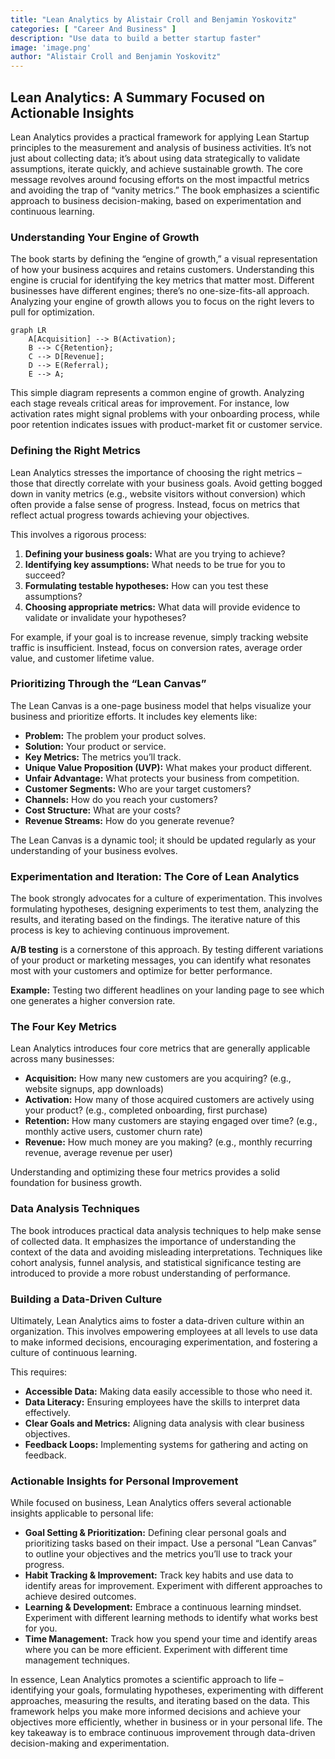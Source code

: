 ```yaml
---
title: "Lean Analytics by Alistair Croll and Benjamin Yoskovitz"
categories: [ "Career And Business" ]
description: "Use data to build a better startup faster"
image: 'image.png'
author: "Alistair Croll and Benjamin Yoskovitz"
---
```

## Lean Analytics:  A Summary Focused on Actionable Insights

Lean Analytics provides a practical framework for applying Lean Startup principles to the measurement and analysis of business activities. It's not just about collecting data; it's about using data strategically to validate assumptions, iterate quickly, and achieve sustainable growth.  The core message revolves around focusing efforts on the most impactful metrics and avoiding the trap of "vanity metrics."  The book emphasizes a scientific approach to business decision-making, based on experimentation and continuous learning.

### Understanding Your Engine of Growth

The book starts by defining the "engine of growth," a visual representation of how your business acquires and retains customers.  Understanding this engine is crucial for identifying the key metrics that matter most.  Different businesses have different engines; there's no one-size-fits-all approach.  Analyzing your engine of growth allows you to focus on the right levers to pull for optimization.

```mermaid
graph LR
    A[Acquisition] --> B(Activation);
    B --> C{Retention};
    C --> D[Revenue];
    D --> E(Referral);
    E --> A;
```

This simple diagram represents a common engine of growth.  Analyzing each stage reveals critical areas for improvement.  For instance, low activation rates might signal problems with your onboarding process, while poor retention indicates issues with product-market fit or customer service.

### Defining the Right Metrics

Lean Analytics stresses the importance of choosing the right metrics – those that directly correlate with your business goals.  Avoid getting bogged down in vanity metrics (e.g., website visitors without conversion) which often provide a false sense of progress.  Instead, focus on metrics that reflect actual progress towards achieving your objectives.

This involves a rigorous process:

1. **Defining your business goals:**  What are you trying to achieve?
2. **Identifying key assumptions:** What needs to be true for you to succeed?
3. **Formulating testable hypotheses:** How can you test these assumptions?
4. **Choosing appropriate metrics:** What data will provide evidence to validate or invalidate your hypotheses?

For example, if your goal is to increase revenue, simply tracking website traffic is insufficient. Instead, focus on conversion rates, average order value, and customer lifetime value.


### Prioritizing Through the "Lean Canvas"

The Lean Canvas is a one-page business model that helps visualize your business and prioritize efforts. It includes key elements like:

* **Problem:** The problem your product solves.
* **Solution:** Your product or service.
* **Key Metrics:** The metrics you'll track.
* **Unique Value Proposition (UVP):** What makes your product different.
* **Unfair Advantage:** What protects your business from competition.
* **Customer Segments:** Who are your target customers?
* **Channels:** How do you reach your customers?
* **Cost Structure:** What are your costs?
* **Revenue Streams:** How do you generate revenue?

The Lean Canvas is a dynamic tool; it should be updated regularly as your understanding of your business evolves.


### Experimentation and Iteration: The Core of Lean Analytics

The book strongly advocates for a culture of experimentation.  This involves formulating hypotheses, designing experiments to test them, analyzing the results, and iterating based on the findings.  The iterative nature of this process is key to achieving continuous improvement.

**A/B testing** is a cornerstone of this approach.  By testing different variations of your product or marketing messages, you can identify what resonates most with your customers and optimize for better performance.

**Example:** Testing two different headlines on your landing page to see which one generates a higher conversion rate.

### The Four Key Metrics

Lean Analytics introduces four core metrics that are generally applicable across many businesses:

* **Acquisition:** How many new customers are you acquiring?  (e.g., website signups, app downloads)
* **Activation:** How many of those acquired customers are actively using your product? (e.g., completed onboarding, first purchase)
* **Retention:** How many customers are staying engaged over time? (e.g., monthly active users, customer churn rate)
* **Revenue:** How much money are you making? (e.g., monthly recurring revenue, average revenue per user)

Understanding and optimizing these four metrics provides a solid foundation for business growth.


### Data Analysis Techniques

The book introduces practical data analysis techniques to help make sense of collected data.  It emphasizes the importance of understanding the context of the data and avoiding misleading interpretations.  Techniques like cohort analysis, funnel analysis, and statistical significance testing are introduced to provide a more robust understanding of performance.


### Building a Data-Driven Culture

Ultimately, Lean Analytics aims to foster a data-driven culture within an organization.  This involves empowering employees at all levels to use data to make informed decisions, encouraging experimentation, and fostering a culture of continuous learning.

This requires:

* **Accessible Data:** Making data easily accessible to those who need it.
* **Data Literacy:** Ensuring employees have the skills to interpret data effectively.
* **Clear Goals and Metrics:** Aligning data analysis with clear business objectives.
* **Feedback Loops:**  Implementing systems for gathering and acting on feedback.


###  Actionable Insights for Personal Improvement

While focused on business, Lean Analytics offers several actionable insights applicable to personal life:

* **Goal Setting & Prioritization:**  Defining clear personal goals and prioritizing tasks based on their impact.  Use a personal "Lean Canvas" to outline your objectives and the metrics you'll use to track your progress.
* **Habit Tracking & Improvement:** Track key habits and use data to identify areas for improvement.  Experiment with different approaches to achieve desired outcomes.
* **Learning & Development:**  Embrace a continuous learning mindset.  Experiment with different learning methods to identify what works best for you.
* **Time Management:**  Track how you spend your time and identify areas where you can be more efficient.  Experiment with different time management techniques.


In essence,  Lean Analytics promotes a scientific approach to life – identifying your goals, formulating hypotheses, experimenting with different approaches, measuring the results, and iterating based on the data.  This framework helps you make more informed decisions and achieve your objectives more efficiently, whether in business or in your personal life. The key takeaway is to embrace continuous improvement through data-driven decision-making and experimentation.

